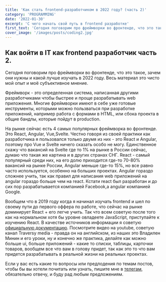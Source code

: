 ```yaml
---
title: 'Как стать frontend-разработчиком в 2022 году? (часть 2)'
category: 'PROGRAMMING'
date: '2022-01-30'
excerpt: 'С чего начать свой путь в frontend разработке'
first_text: 'Сегодня поговорим про фреймворки во фронтенде, что это такое, зачем они нужны и какой лучше изучать в 2022 году. Весь материал это чисто мой опыт и моё субъективное мнение.'
cover_image: '/images/posts/coding2.jpg'
---
```


## Как войти в IT как frontend разработчик часть 2.

Сегодня поговорим про фреймворки во фронтенде, что это такое, зачем они нужны и какой лучше изучать в 2022 году. Весь материал это чисто мой опыт и моё субъективное мнение.

Фреймворк - это определенная система, написанная другими разработчиками чтобы быстрее и проще разрабатывать web приложения. Многие фреймворки имеют в себе уже готовые инструменты, которыми можно пользваться при разработке приложений, например работа с формами в HTML, или сбока проекта в общие бандлы, которые пойдут в production.

На рынке сейчас есть 4 самых популярных фреймворка во фронтенде. Это React, Angular, Vue,Svelte. Честно говоря из своей практики как разработчика я пользовался только двумя из них - это React и Angular, поэтому про Vue и Svelte ничего сказать особо не могу. Единственное скажу что вакансий на Svelte где то 1% на рынке в России сейчас, думаю что такая же картина и в других странах СНГ. React - самый популярный среди них, на его долю приходится где-то 70-80% вакансий на рынке России, Angular меньше где-то 15%, но все равно часто используется, особенно на больших проектах. Angular гораздо сложнее учить, так как правил для написания web приложений на angular гораздо больше чем на react. Кстати react был разработан и до сих пор разрабатывается компанией Facebook,а angular компанией Google.

Вообщем что в 2019 году когда я начинал изучать frontend и шел по своему пути до первого оффера по работе, что сейчас на рынке доминирует React + его легче учить. Так что всем советую после того как на нормальном хотя бы уровне овладеете JavaScript, приступайте к изучению React. В качестве источников информации я советую [официальную документацию](https://reactjs.org/). Посмотрите видео на youtube, советую канал Traversy media - правда он на английском, из наших это Владилен Минин и его уроки, ну и конечно же практика, делайте как можно больше ui, больше приложений - какие то списки, таблицы, карточки товаров, вообщем все что вам в голову придет, так как это то что вам придется разрабатывать в реальной жизни на реальных проектах.

Если у вас есть какие то вопросы или предлодения по темам постов, чтобы бы вы хотели почитать или узнать, пишите мне в [телегам](https://t.me/stevenPav), обязательно отвечу, и буду рад любым предложениям.
